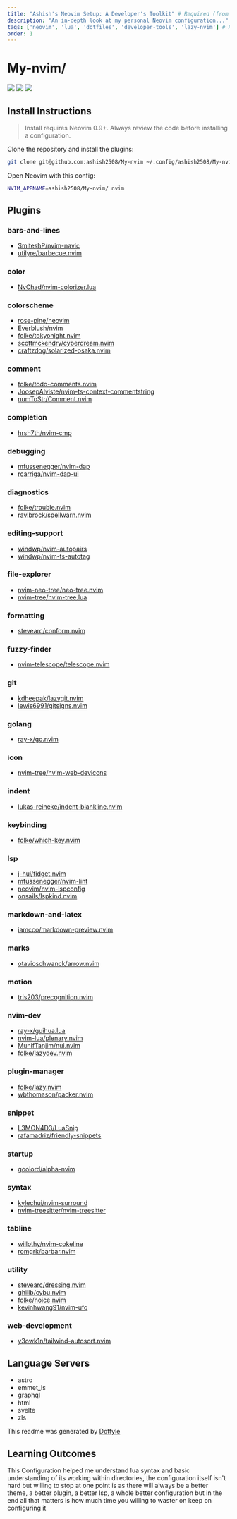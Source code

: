 ```yaml
---
title: "Ashish's Neovim Setup: A Developer's Toolkit" # Required (from base schema)
description: "An in-depth look at my personal Neovim configuration..." # Required
tags: ['neovim', 'lua', 'dotfiles', 'developer-tools', 'lazy-nvim'] # Required
order: 1
---
```


# My-nvim/

<a href="https://dotfyle.com/ashish2508/my-nvim"><img src="https://dotfyle.com/ashish2508/my-nvim/badges/plugins?style=flat" /></a>
<a href="https://dotfyle.com/ashish2508/my-nvim"><img src="https://dotfyle.com/ashish2508/my-nvim/badges/leaderkey?style=flat" /></a>
<a href="https://dotfyle.com/ashish2508/my-nvim"><img src="https://dotfyle.com/ashish2508/my-nvim/badges/plugin-manager?style=flat" /></a>


## Install Instructions

 > Install requires Neovim 0.9+. Always review the code before installing a configuration.

Clone the repository and install the plugins:

```sh
git clone git@github.com:ashish2508/My-nvim ~/.config/ashish2508/My-nvim
```

Open Neovim with this config:

```sh
NVIM_APPNAME=ashish2508/My-nvim/ nvim
```

## Plugins

### bars-and-lines

+ [SmiteshP/nvim-navic](https://dotfyle.com/plugins/SmiteshP/nvim-navic)
+ [utilyre/barbecue.nvim](https://dotfyle.com/plugins/utilyre/barbecue.nvim)
### color

+ [NvChad/nvim-colorizer.lua](https://dotfyle.com/plugins/NvChad/nvim-colorizer.lua)
### colorscheme

+ [rose-pine/neovim](https://dotfyle.com/plugins/rose-pine/neovim)
+ [Everblush/nvim](https://dotfyle.com/plugins/Everblush/nvim)
+ [folke/tokyonight.nvim](https://dotfyle.com/plugins/folke/tokyonight.nvim)
+ [scottmckendry/cyberdream.nvim](https://dotfyle.com/plugins/scottmckendry/cyberdream.nvim)
+ [craftzdog/solarized-osaka.nvim](https://dotfyle.com/plugins/craftzdog/solarized-osaka.nvim)
### comment

+ [folke/todo-comments.nvim](https://dotfyle.com/plugins/folke/todo-comments.nvim)
+ [JoosepAlviste/nvim-ts-context-commentstring](https://dotfyle.com/plugins/JoosepAlviste/nvim-ts-context-commentstring)
+ [numToStr/Comment.nvim](https://dotfyle.com/plugins/numToStr/Comment.nvim)
### completion

+ [hrsh7th/nvim-cmp](https://dotfyle.com/plugins/hrsh7th/nvim-cmp)
### debugging

+ [mfussenegger/nvim-dap](https://dotfyle.com/plugins/mfussenegger/nvim-dap)
+ [rcarriga/nvim-dap-ui](https://dotfyle.com/plugins/rcarriga/nvim-dap-ui)
### diagnostics

+ [folke/trouble.nvim](https://dotfyle.com/plugins/folke/trouble.nvim)
+ [ravibrock/spellwarn.nvim](https://dotfyle.com/plugins/ravibrock/spellwarn.nvim)
### editing-support

+ [windwp/nvim-autopairs](https://dotfyle.com/plugins/windwp/nvim-autopairs)
+ [windwp/nvim-ts-autotag](https://dotfyle.com/plugins/windwp/nvim-ts-autotag)
### file-explorer

+ [nvim-neo-tree/neo-tree.nvim](https://dotfyle.com/plugins/nvim-neo-tree/neo-tree.nvim)
+ [nvim-tree/nvim-tree.lua](https://dotfyle.com/plugins/nvim-tree/nvim-tree.lua)
### formatting

+ [stevearc/conform.nvim](https://dotfyle.com/plugins/stevearc/conform.nvim)
### fuzzy-finder

+ [nvim-telescope/telescope.nvim](https://dotfyle.com/plugins/nvim-telescope/telescope.nvim)
### git

+ [kdheepak/lazygit.nvim](https://dotfyle.com/plugins/kdheepak/lazygit.nvim)
+ [lewis6991/gitsigns.nvim](https://dotfyle.com/plugins/lewis6991/gitsigns.nvim)
### golang

+ [ray-x/go.nvim](https://dotfyle.com/plugins/ray-x/go.nvim)
### icon

+ [nvim-tree/nvim-web-devicons](https://dotfyle.com/plugins/nvim-tree/nvim-web-devicons)
### indent

+ [lukas-reineke/indent-blankline.nvim](https://dotfyle.com/plugins/lukas-reineke/indent-blankline.nvim)
### keybinding

+ [folke/which-key.nvim](https://dotfyle.com/plugins/folke/which-key.nvim)
### lsp

+ [j-hui/fidget.nvim](https://dotfyle.com/plugins/j-hui/fidget.nvim)
+ [mfussenegger/nvim-lint](https://dotfyle.com/plugins/mfussenegger/nvim-lint)
+ [neovim/nvim-lspconfig](https://dotfyle.com/plugins/neovim/nvim-lspconfig)
+ [onsails/lspkind.nvim](https://dotfyle.com/plugins/onsails/lspkind.nvim)
### markdown-and-latex

+ [iamcco/markdown-preview.nvim](https://dotfyle.com/plugins/iamcco/markdown-preview.nvim)
### marks

+ [otavioschwanck/arrow.nvim](https://dotfyle.com/plugins/otavioschwanck/arrow.nvim)
### motion

+ [tris203/precognition.nvim](https://dotfyle.com/plugins/tris203/precognition.nvim)
### nvim-dev

+ [ray-x/guihua.lua](https://dotfyle.com/plugins/ray-x/guihua.lua)
+ [nvim-lua/plenary.nvim](https://dotfyle.com/plugins/nvim-lua/plenary.nvim)
+ [MunifTanjim/nui.nvim](https://dotfyle.com/plugins/MunifTanjim/nui.nvim)
+ [folke/lazydev.nvim](https://dotfyle.com/plugins/folke/lazydev.nvim)
### plugin-manager

+ [folke/lazy.nvim](https://dotfyle.com/plugins/folke/lazy.nvim)
+ [wbthomason/packer.nvim](https://dotfyle.com/plugins/wbthomason/packer.nvim)
### snippet

+ [L3MON4D3/LuaSnip](https://dotfyle.com/plugins/L3MON4D3/LuaSnip)
+ [rafamadriz/friendly-snippets](https://dotfyle.com/plugins/rafamadriz/friendly-snippets)
### startup

+ [goolord/alpha-nvim](https://dotfyle.com/plugins/goolord/alpha-nvim)
### syntax

+ [kylechui/nvim-surround](https://dotfyle.com/plugins/kylechui/nvim-surround)
+ [nvim-treesitter/nvim-treesitter](https://dotfyle.com/plugins/nvim-treesitter/nvim-treesitter)
### tabline

+ [willothy/nvim-cokeline](https://dotfyle.com/plugins/willothy/nvim-cokeline)
+ [romgrk/barbar.nvim](https://dotfyle.com/plugins/romgrk/barbar.nvim)
### utility

+ [stevearc/dressing.nvim](https://dotfyle.com/plugins/stevearc/dressing.nvim)
+ [ghillb/cybu.nvim](https://dotfyle.com/plugins/ghillb/cybu.nvim)
+ [folke/noice.nvim](https://dotfyle.com/plugins/folke/noice.nvim)
+ [kevinhwang91/nvim-ufo](https://dotfyle.com/plugins/kevinhwang91/nvim-ufo)
### web-development

+ [y3owk1n/tailwind-autosort.nvim](https://dotfyle.com/plugins/y3owk1n/tailwind-autosort.nvim)
## Language Servers

+ astro
+ emmet_ls
+ graphql
+ html
+ svelte
+ zls


 This readme was generated by [Dotfyle](https://dotfyle.com)


## Learning Outcomes

This Configuration helped me understand lua syntax and basic understanding of its working within directories, the configuration itself isn't hard but willing to stop at one point is as there will always be a better theme, a better plugin, a better lsp, a whole better configuration but in the end all that matters is how much time you willing to waster on keep on configuring it
